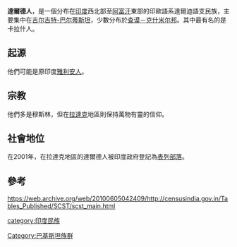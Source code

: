 '''達爾德人'''，是一個分布在[[印度|印度]]西北部至[[阿富汗|阿富汗]]東部的印歐語系達爾迪語支民族，主要集中在[[吉尔吉特-巴尔蒂斯坦|吉尔吉特-巴尔蒂斯坦]]，少數分布於[[查谟－克什米尔邦|查谟－克什米尔邦]]。其中最有名的是卡拉什人。

==起源==
他們可能是原印度[[雅利安人|雅利安人]]。

==宗教==
他們多是穆斯林，但在[[拉達克|拉達克]]地區則保持萬物有靈的信仰。

==社會地位==
在2001年，在拉達克地區的達爾德人被印度政府登記為[[表列部落|表列部落]]。

==參考==
https://web.archive.org/web/20100605042409/http://censusindia.gov.in/Tables_Published/SCST/scst_main.html

[[category:印度民族|category:印度民族]]
[[Category:巴基斯坦族群|Category:巴基斯坦族群]]